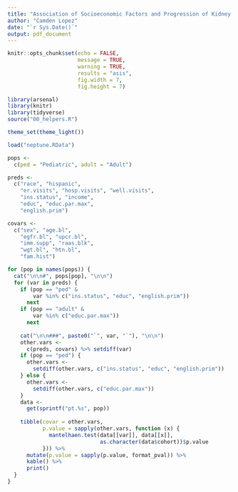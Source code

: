 ```yaml
---
title: "Association of Socioeconomic Factors and Progression of Kidney Disease: Covariate Analysis"
author: "Camden Lopez"
date: "`r Sys.Date()`"
output: pdf_document
---
```


```r
knitr::opts_chunk$set(echo = FALSE,
                      message = TRUE,
                      warning = TRUE,
                      results = "asis",
                      fig.width = 7,
                      fig.height = 7)

library(arsenal)
library(knitr)
library(tidyverse)
source("00_helpers.R")

theme_set(theme_light())

load("neptune.RData")
```

```r
pops <-
  c(ped = "Pediatric", adult = "Adult")

preds <-
  c("race", "hispanic",
    "er.visits", "hosp.visits", "well.visits",
    "ins.status", "income",
    "educ", "educ.par.max",
    "english.prim")

covars <-
  c("sex", "age.bl",
    "egfr.bl", "upcr.bl",
    "imm.supp", "raas.blk",
    "wgt.bl", "htn.bl",
    "fam.hist")

for (pop in names(pops)) {
  cat("\n\n#", pops[pop], "\n\n")
  for (var in preds) {
    if (pop == "ped" &
        var %in% c("ins.status", "educ", "english.prim"))
      next
    if (pop == "adult" &
        var %in% c("educ.par.max"))
      next
    
    cat("\n\n###", paste0("`", var, "`"), "\n\n")
    other.vars <-
      c(preds, covars) %>% setdiff(var)
    if (pop == "ped") {
      other.vars <-
        setdiff(other.vars, c("ins.status", "educ", "english.prim"))
    } else {
      other.vars <-
        setdiff(other.vars, c("educ.par.max"))
    }
    data <-
      get(sprintf("pt.%s", pop))
    
    tibble(covar = other.vars,
           p.value = sapply(other.vars, function (x) {
             mantelhaen.test(data[[var]], data[[x]],
                             as.character(data$cohort))$p.value
           })) %>%
      mutate(p.value = sapply(p.value, format_pval)) %>%
      kable() %>%
      print()
  }
}
```